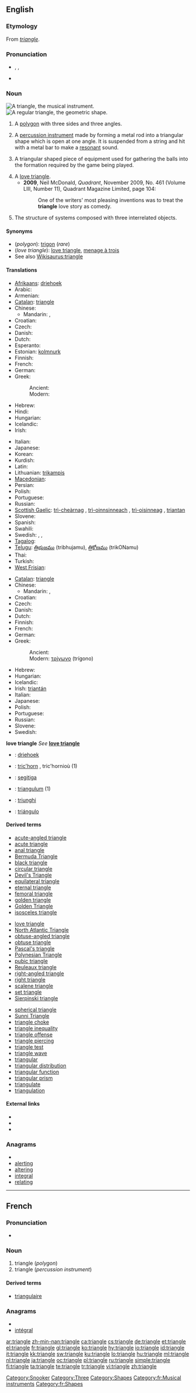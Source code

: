 {{also|Triangle}}
==English==

===Etymology===
From {{etyl|fro}} ''[[#French|triangle]]''.

===Pronunciation===
* {{enPR|trī'-ăng-gəl}}, {{IPA|/ˈtraɪæŋɡəl/}}, {{SAMPA|/"traI{Ng@l/}}
* {{audio|en-us-triangle.ogg|Audio (US)}}

===Noun===
[[Image:Triangle instrument.png|thumb|right|A '''triangle''', the musical instrument.]]
[[Image:Simple triangle.svg|thumb|right|A regular '''triangle''', the geometric shape.]]
{{en-noun}}

# {{geometry}} A [[polygon]] with three sides and three angles.
# {{music}} A [[percussion instrument]] made by forming a metal rod into a triangular shape which is open at one angle. It is suspended from a string and hit with a metal bar to make a [[resonant]] sound.
# {{context|cue sports}} A triangular shaped piece of equipment used for gathering the balls into the formation required by the game being played.
# A [[love triangle]].
#* '''2009''', Neil McDonald, ''Quadrant'', November 2009, No. 461 (Volume LIII, Number 11), Quadrant Magazine Limited, page 104:
#*: One of the writers' most pleasing inventions was to treat the '''triangle''' love story as comedy.
# {{context|systemics}} The structure of systems composed with three interrelated objects.

====Synonyms====
* (''polygon''): [[trigon]] (''rare'')
* (''love triangle''): [[love triangle]], [[menage à trois]]
* See also [[Wikisaurus:triangle]]

====Translations====
{{trans-top|polygon}}
* [[Afrikaans]]: [[driehoek]]
* Arabic: {{t|ar|مثلث|m|tr=muthállath|sc=Arab}}
* Armenian: {{t-|hy|եռանկյուն|tr=eṙankyun}}
* [[Catalan]]: [[#Catalan|triangle]]
* Chinese:
** Mandarin: {{t-|cmn|三角|tr=sānjiǎo|sc=Hani}}, {{t-|cmn|三角形|tr=sānjiǎoxíng|sc=Hani}}
* Croatian: {{t-|hr|trokut|m}}
* Czech: {{t+|cs|trojúhelník|m}}
* Danish: {{t|da|trekant|c}}
* Dutch: {{t+|nl|driehoek}}
* Esperanto: {{t-|eo|triangulo|xs=Esperanto}}
* Estonian: [[kolmnurk]]
* Finnish: {{t+|fi|kolmio}}
* French: {{t+|fr|triangle|m}}
* German: {{t+|de|Dreieck|n}}
* Greek:
*: Ancient: {{tø|grc|τρίγωνον|n|tr=trígonon|sc=polytonic|xs=Ancient Greek}}
*: Modern: {{t+|el|τρίγωνο|n|tr=trígono}}
* Hebrew: {{he-translation|משולש|meshulásh}} {{m}}
* Hindi: {{t|hi|त्रिकोण|tr=trikōṇ|sc=Deva}}
* Hungarian: {{t+|hu|háromszög}}
* Icelandic: {{t+|is|þríhyrningur|m}}
* Irish: {{t+|ga|triantán|m|xs=Irish}}
{{trans-mid}}
* Italian: {{t+|it|triangolo|m}}
* Japanese: {{t|ja|三角形|tr=さんかくけい, sankakukei|sc=Jpan}}
* Korean: {{t|ko|삼각형|tr=samgakhyeong|sc=Kore}}
* Kurdish: {{t-|ku|سێگۆشه‌|sc=ku-Arab}}
* Latin: {{t-|la|triangulum}}
* Lithuanian: [[trikampis]] {{m}}
* [[Macedonian]]: {{t|mk|триаголник|m|tr=triagolnik|sc=Cyrl}}
* Persian: {{t|fa|مثلث|tr=mosalas|sc=fa-Arab}}
* Polish: {{t+|pl|trójkąt|m}}
* Portuguese: {{t+|pt|triângulo|m}}
* Russian: {{t|ru|треугольник|m|tr=treugól’nik|sc=Cyrl}}
* [[Scottish Gaelic]]: [[trì-cheàrnag]] {{f}}, [[trì-oinnsinneach]] {{m}}, [[trì-oisinneag]] {{f}}, [[triantan]] {{m}}
* Slovene: {{t+|sl|trikotnik|m}}
* Spanish: {{t+|es|triángulo|m}}
* Swahili: {{t+|sw|pembe tatu|xs=Swahili}}
* Swedish: {{t+|sv|triangel|c}}, {{t+|sv|trekant|c}}, {{t+|sv|trehörning|c}}
* [[Tagalog]]: {{t-|tl|tatsulok|xs=Tagalog}}
* [[Telugu]]: [[త్రిభుజము]] (tribhujamu), [[త్రికోణము]] (trikONamu)
* Thai: {{t|th|สามเหลี่ยม|tr=s̄āmh̄elī̀ym|sc=Thai}}
* Turkish: {{t+|tr|üçgen}}
* [[West Frisian]]: {{t|fy|trijehoek|c|xs=West Frisian}}
{{trans-bottom}}

{{trans-top|percussion instrument}}
* [[Catalan]]: [[#Catalan|triangle]] {{m}}
* Chinese:
** Mandarin: {{t-|cmn|三角鐵|sc=Hani}}, {{t-|cmn|三角铁|tr=sānjiǎo tiě|sc=Hani}}
* Croatian: {{t-|hr|trokut|m}}
* Czech: {{t-|cs|triangl|m}}
* Danish: {{t|da|triangel|c}}
* Dutch: {{t-|nl|triangel|m}}
* Finnish: {{t+|fi|triangeli}}
* French: {{t+|fr|triangle|m}}
* German: {{t-|de|Triangel|f}}
* Greek:
*: Ancient: {{tø|grc|τρίγωνον|n|tr=trígonon|sc=polytonic|xs=Ancient Greek}}
*: Modern: [[τρίγωνο]] {{n}} (trígono)
{{trans-mid}}
* Hebrew: {{he-translation|משולש|meshulásh}} {{m}}
* Hungarian: {{t-|hu|triangulum}}
* Icelandic: {{t-|is|þríhorn|n}}
* Irish: [[triantán]] {{m}}
* Italian: {{t+|it|triangolo|m}}
* Japanese: {{t+|ja|トライアングル|tr=toraianguru}}
* Polish: {{t+|pl|trójkąt|m}}
* Portuguese: {{t+|pt|triângulo|m}}
* Russian: {{t|ru|треугольник|m|tr=treugól’nik|sc=Cyrl}}
* Slovene: {{t+|sl|triangel|m}}
* Swedish: {{t+|sv|triangel|c}}
{{trans-bottom}}

'''love triangle'''
''See'' '''[[love triangle]]'''

{{checktrans-top}}
* {{ttbc|Afrikaans}}: [[driehoek]]
* {{ttbc|Breton}}: [[tric'horn]] {{m}}, tric'hornioù {{p}} (1)
* {{ttbc|Indonesian}}: [[segitiga]]
{{checktrans-mid}}
* {{ttbc|Latin}}: [[triangulum]] {{n}} (1)
* {{ttbc|Romanian}}: [[triunghi]] {{n}}
* {{ttbc|Spanish}}: [[triángulo]] {{m}}
{{checktrans-bottom}}

====Derived terms====
{{top3}}
* [[acute-angled triangle]]
* [[acute triangle]]
* [[anal triangle]]
* [[Bermuda Triangle]]
* [[black triangle]]
* [[circular triangle]]
* [[Devil's Triangle]]
* [[equilateral triangle]]
* [[eternal triangle]]
* [[femoral triangle]]
* [[golden triangle]]
* [[Golden Triangle]]
* [[isosceles triangle]]
{{mid3}}
* [[love triangle]]
* [[North Atlantic Triangle]]
* [[obtuse-angled triangle]]
* [[obtuse triangle]]
* [[Pascal's triangle]]
* [[Polynesian Triangle]]
* [[pubic triangle]]
* [[Reuleaux triangle]]
* [[right-angled triangle]]
* [[right triangle]]
* [[scalene triangle]]
* [[set triangle]]
* [[Sierpinski triangle]]
{{mid3}}
* [[spherical triangle]]
* [[Sunni Triangle]]
* [[triangle choke]]
* [[triangle inequality]]
* [[triangle offense]]
* [[triangle piercing]]
* [[triangle test]]
* [[triangle wave]]
* [[triangular]]
* [[triangular distribution]]
* [[triangular function]]
* [[triangular prism]]
* [[triangulate]]
* [[triangulation]]
{{bottom2}}

====External links====
* {{pedialite|Triangle}}
* {{pedialite|Triangle (disambiguation)}}
* {{pedialite|Triangle (instrument)}}

===Anagrams===
* {{alphagram|aegilnrt}}
* [[alerting#English|alerting]]
* [[altering#English|altering]]
* [[integral#English|integral]]
* [[relating#English|relating]]

[[Category:Snooker]]
[[Category:Three]]
----
==French==

===Pronunciation===
* {{audio|Fr-triangle.ogg|audio}}

===Noun===
{{fr-noun|m}}

# triangle (''polygon'')
# triangle (''percussion instrument'')

====Derived terms====
* [[triangulaire]]

===Anagrams===
* {{alphagram|aegilnrt}}
* [[intégral#French|intégral]]

[[Category:Shapes]]
[[Category:fr:Musical instruments]]
[[Category:fr:Shapes]]

[[ar:triangle]]
[[zh-min-nan:triangle]]
[[ca:triangle]]
[[cs:triangle]]
[[de:triangle]]
[[et:triangle]]
[[el:triangle]]
[[fr:triangle]]
[[gl:triangle]]
[[ko:triangle]]
[[hy:triangle]]
[[io:triangle]]
[[id:triangle]]
[[it:triangle]]
[[kk:triangle]]
[[sw:triangle]]
[[ku:triangle]]
[[lo:triangle]]
[[hu:triangle]]
[[ml:triangle]]
[[nl:triangle]]
[[ja:triangle]]
[[oc:triangle]]
[[pl:triangle]]
[[ru:triangle]]
[[simple:triangle]]
[[fi:triangle]]
[[ta:triangle]]
[[te:triangle]]
[[tr:triangle]]
[[vi:triangle]]
[[zh:triangle]]